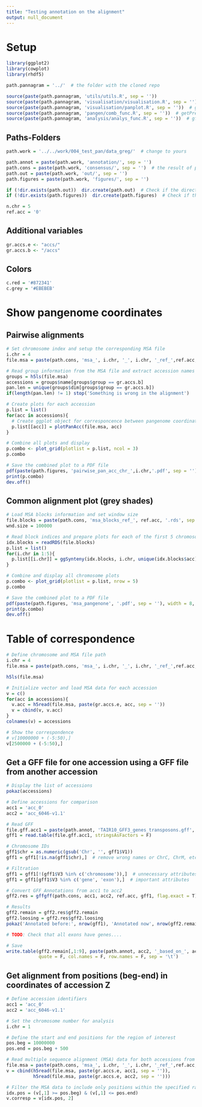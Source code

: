 ```yaml
---
title: "Testing annotation on the alignment"
output: null_document
---
```


# Setup
```r
library(ggplot2)
library(cowplot)
library(rhdf5)

path.pannagram = '../'  # the folder with the cloned repo

source(paste(path.pannagram, 'utils/utils.R', sep = ''))
source(paste(path.pannagram, 'visualisation/visualisation.R', sep = ''))  # plotPanAcc
source(paste(path.pannagram, 'visualisation/panplot.R', sep = ''))  # ggSynteny
source(paste(path.pannagram, 'pangen/comb_func.R', sep = ''))  # getPrevNext
source(paste(path.pannagram, 'analysis/analys_func.R', sep = ''))  # gffgff

```

## Paths-Folders
```r
path.work = '../../work/004_test_pan/data_greg/'  # change to yours

path.annot = paste(path.work, 'annotation/', sep = '')
path.cons = paste(path.work, 'consensus/', sep = '')  # the result of pannagram
path.out = paste(path.work, 'out/', sep = '')
path.figures = paste(path.work, 'figures/', sep = '')

if (!dir.exists(path.out))  dir.create(path.out)  # Check if the directory exists
if (!dir.exists(path.figures))  dir.create(path.figures)  # Check if the directory exists

n.chr = 5
ref.acc = '0'

```

## Additional variables
```r

gr.accs.e <- "accs/"
gr.accs.b <- "/accs"

```

## Colors
```r

c.red = '#872341'
c.grey = '#EBEBEB'

```


# Show pangenome coordinates
## Pairwise alignments
```r
# Set chromosome index and setup the corresponding MSA file
i.chr = 4
file.msa = paste(path.cons, 'msa_', i.chr, '_', i.chr, '_ref_',ref.acc,'.h5', sep = '')

# Read group information from the MSA file and extract accession names and pangenome length
groups = h5ls(file.msa)
accessions = groups$name[groups$group == gr.accs.b]
pan.len = unique(groups$dim[groups$group == gr.accs.b])
if(length(pan.len) != 1) stop('Something is wrong in the alignment')

# Create plots for each accession
p.list = list()
for(acc in accessions){
  # Create ggplot object for corresponcence between pangenome coordinate and an accession
  p.list[[acc]] = plotPanAcc(file.msa, acc)
}

# Combine all plots and display
p.combo <- plot_grid(plotlist = p.list, ncol = 3)
p.combo

# Save the combined plot to a PDF file
pdf(paste(path.figures, 'pairwise_pan_acc_chr_',i.chr,'.pdf', sep = ''), width = 8, height = 4)
print(p.combo)
dev.off()


```

## Common alignment plot (grey shades)
```r

# Load MSA blocks information and set window size
file.blocks = paste(path.cons, 'msa_blocks_ref_', ref.acc, '.rds', sep = '')
wnd.size = 100000

# Read block indices and prepare plots for each of the first 5 chromosomes
idx.blocks = readRDS(file.blocks)
p.list = list()
for(i.chr in 1:5){
  p.list[[i.chr]] = ggSynteny(idx.blocks, i.chr, unique(idx.blocks$acc), c(1, 3, 2), wnd.size=wnd.size)
}

# Combine and display all chromosome plots
p.combo <- plot_grid(plotlist = p.list, nrow = 5)
p.combo

# Save the combined plot to a PDF file
pdf(paste(path.figures, 'msa_pangenone', '.pdf', sep = ''), width = 8, height = 6)
print(p.combo)
dev.off()


```

# Table of correspondence
```r
# Define chromosome and MSA file path
i.chr = 4
file.msa = paste(path.cons, 'msa_', i.chr, '_', i.chr, '_ref_',ref.acc,'.h5', sep = '')

h5ls(file.msa)

# Initialize vector and load MSA data for each accession
v = c()
for(acc in accessions){
  v.acc = h5read(file.msa, paste(gr.accs.e, acc, sep = ''))
  v = cbind(v, v.acc)
}
colnames(v) = accessions

# Show the correspondence
# v[10000000 + (-5:50),]
v[2500000 + (-5:50),]


```


## Get a GFF file for one accession using a GFF file from another accession
```r
# Display the list of accessions
pokaz(accessions)

# Define accessions for comparison
acc1 = 'acc_0'
acc2 = 'acc_6046-v1.1'

# Read GFF
file.gff.acc1 = paste(path.annot, 'TAIR10_GFF3_genes_transposons.gff', sep = '')
gff1 = read.table(file.gff.acc1, stringsAsFactors = F)

# Chromosome IDs
gff1$chr = as.numeric(gsub('Chr', '', gff1$V1))
gff1 = gff1[!is.na(gff1$chr),]  # remove wrong names or ChrC, ChrM, etc....

# Filtration 
gff1 = gff1[!(gff1$V3 %in% c('chromosome')),]  # unnecessary attributes
gff1 = gff1[gff1$V3 %in% c('gene', 'exon'),]  # important attributes

# Convert GFF Annotations from acc1 to acc2
gff2.res = gffgff(path.cons, acc1, acc2, ref.acc, gff1, flag.exact = T)

# Results
gff2.remain = gff2.res$gff2.remain
gff2.loosing = gff2.res$gff2.loosing
pokaz('Annotated before:', nrow(gff1), 'Annotated now', nrow(gff2.remain), 'Lost', nrow(gff1) - nrow(gff2.remain))

# TODO: Check that all exons have genes....

# Save
write.table(gff2.remain[,1:9], paste(path.annot, acc2, '_based_on_', acc1, '.txt', sep = ''),
            quote = F, col.names = F, row.names = F, sep = '\t')


```


## Get alignment from positions (beg-end) in coordinates of accession Z
```r
# Define accession identifiers
acc1 = 'acc_0'
acc2 = 'acc_6046-v1.1'

# Set the chromosome number for analysis
i.chr = 1

# Define the start and end positions for the region of interest
pos.beg = 10000000
pos.end = pos.beg + 500

# Read multiple sequence alignment (MSA) data for both accessions from the HDF5 file
file.msa = paste(path.cons, 'msa_', i.chr, '_', i.chr, '_ref_',ref.acc,'.h5', sep = '')
v = cbind(h5read(file.msa, paste(gr.accs.e, acc1, sep = '')),
          h5read(file.msa, paste(gr.accs.e, acc2, sep = '')))

# Filter the MSA data to include only positions within the specified range
idx.pos = (v[,1] >= pos.beg) & (v[,1] <= pos.end)
v.corresp = v[idx.pos, 2]


```


